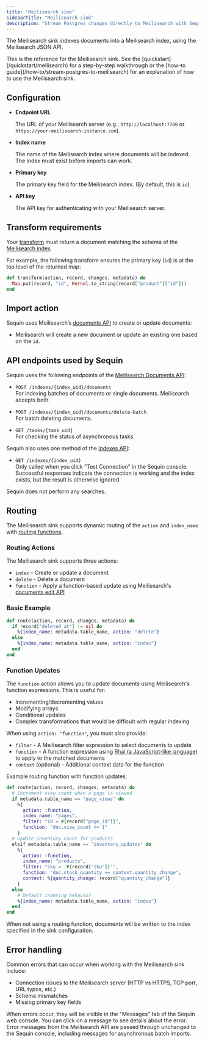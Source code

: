 ```yaml
---
title: "Meilisearch sink"
sidebarTitle: "Meilisearch sink"
description: "Stream Postgres changes directly to Meilisearch with Sequin's Meilisearch sink."
---
```


The Meilisearch sink indexes documents into a Meilisearch index, using the Meilisearch JSON API.

<Tip>
  This is the reference for the Meilisearch sink. See the [quickstart](/quickstart/meilisearch) for a step-by-step walkthrough or the [how-to guide](/how-to/stream-postgres-to-meilisearch) for an explanation of how to use the Meilisearch sink.
</Tip>

## Configuration

- **Endpoint URL**

    The URL of your Meilisearch server (e.g., `http://localhost:7700` or `https://your-meilisearch-instance.com`).

- **Index name**

    The name of the Meilisearch index where documents will be indexed. The index must exist before imports can work.

- **Primary key**

    The primary key field for the Meilisearch index. (By default, this is `id`)

- **API key**

    The API key for authenticating with your Meilisearch server.

## Transform requirements

Your [transform](/reference/transforms) must return a document matching the schema of the [Meilisearch index](https://www.meilisearch.com/docs/learn/core_concepts/documents).

For example, the following transform ensures the primary key (`id`) is at the top level of the returned map:

```elixir
def transform(action, record, changes, metadata) do
  Map.put(record, "id", Kernel.to_string(record["product"]["id"]))
end
```

## Import action

Sequin uses Meilisearch’s [documents API](https://www.meilisearch.com/docs/reference/api/documents#add-or-update-documents) to create or update documents:

- Meilisearch will create a new document or update an existing one based on the `id`.

## API endpoints used by Sequin

Sequin uses the following endpoints of the [Meilisearch Documents API](https://www.meilisearch.com/docs/reference/api/documents):

- `POST /indexes/{index_uid}/documents`  
  For indexing batches of documents or single documents. Meilisearch accepts both.

- `POST /indexes/{index_uid}/documents/delete-batch`  
  For batch deleting documents.

- `GET /tasks/{task_uid}`  
  For checking the status of asynchronous tasks.

Sequin also uses one method of the [Indexes API](https://www.meilisearch.com/docs/reference/api/indexes#get-an-index):

- `GET /indexes/{index_uid}`  
  Only called when you click "Test Connection" in the Sequin console.  
  Successful responses indicate the connection is working and the index exists, but the result is otherwise ignored.

Sequin does not perform any searches.

## Routing

The Meilisearch sink supports dynamic routing of the `action` and `index_name` with [routing functions](/reference/routing).

### Routing Actions

The Meilisearch sink supports three actions:
- `index` - Create or update a document
- `delete` - Delete a document
- `function` - Apply a function-based update using Meilisearch's [documents edit API](https://www.meilisearch.com/docs/reference/api/documents#edit-documents-with-a-function)

### Basic Example

```elixir
def route(action, record, changes, metadata) do
  if record["deleted_at"] != nil do
    %{index_name: metadata.table_name, action: "delete"}
  else
    %{index_name: metadata.table_name, action: "index"}
  end
end
```

### Function Updates

The `function` action allows you to update documents using Meilisearch's function expressions. This is useful for:
- Incrementing/decrementing values
- Modifying arrays
- Conditional updates
- Complex transformations that would be difficult with regular indexing

When using `action: "function"`, you must also provide:
- `filter` - A Meilisearch filter expression to select documents to update
- `function` - A function expression using [Rhai (a JavaScript-like language)](https://docs.meilisearch.com/reference/api/documents#edit-documents-with-rhai) to apply to the matched documents
- `context` (optional) - Additional context data for the function

Example routing function with function updates:

```elixir
def route(action, record, changes, metadata) do
  # Increment view count when a page is viewed
  if metadata.table_name == "page_views" do
    %{
      action: :function,
      index_name: "pages",
      filter: "id = #{record["page_id"]}",
      function: "doc.view_count += 1"
    }
  # Update inventory count for products
  elsif metadata.table_name == "inventory_updates" do
    %{
      action: :function,
      index_name: "products",
      filter: "sku = '#{record["sku"]}'",
      function: "doc.stock_quantity += context.quantity_change",
      context: %{quantity_change: record["quantity_change"]}
    }
  else
    # Default indexing behavior
    %{index_name: metadata.table_name, action: "index"}
  end
end
```

When not using a routing function, documents will be written to the index specified in the sink configuration.

## Error handling

Common errors that can occur when working with the Meilisearch sink include:

- Connection issues to the Meilisearch server (HTTP vs HTTPS, TCP port, URL typos, etc.)
- Schema mismatches
- Missing primary key fields

When errors occur, they will be visible in the "Messages" tab of the Sequin web console. You can click on a message to see details about the error.  
Error messages from the Meilisearch API are passed through unchanged to the Sequin console, including messages for asynchronous batch imports.